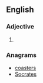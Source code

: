 ==English==

===Adjective===
{{head|en|adjective superlative form}}

# {{en-superlative of|coarse}}

===Anagrams===
* [[coasters#English|coasters]]
* [[Socrates#English|Socrates]]